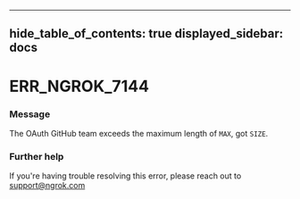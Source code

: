 

---
hide_table_of_contents: true
displayed_sidebar: docs
---


# ERR_NGROK_7144

### Message
The OAuth GitHub team exceeds the maximum length of `MAX`, got `SIZE`.

<ErrorDetails error="err_ngrok_7144" />



### Further help
If you're having trouble resolving this error, please reach out to [support@ngrok.com](mailto:support@ngrok.com?subject=Help%20with%20ERR_NGROK_7144)

